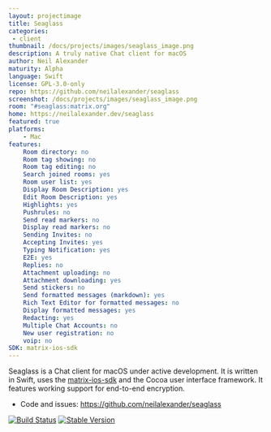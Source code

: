 ```yaml
---
layout: projectimage
title: Seaglass
categories:
 - client
thumbnail: /docs/projects/images/seaglass_image.png
description: A truly native Chat client for macOS
author: Neil Alexander
maturity: Alpha
language: Swift
license: GPL-3.0-only
repo: https://github.com/neilalexander/seaglass
screenshot: /docs/projects/images/seaglass_image.png
room: "#seaglass:matrix.org"
home: https://neilalexander.dev/seaglass
featured: true
platforms:
    - Mac
features:
    Room directory: no
    Room tag showing: no
    Room tag editing: no
    Search joined rooms: yes
    Room user list: yes
    Display Room Description: yes
    Edit Room Description: yes
    Highlights: yes
    Pushrules: no
    Send read markers: no
    Display read markers: no
    Sending Invites: no
    Accepting Invites: yes
    Typing Notification: yes
    E2E: yes
    Replies: no
    Attachment uploading: no
    Attachment downloading: yes
    Send stickers: no
    Send formatted messages (markdown): yes
    Rich Text Editor for formatted messages: no
    Display formatted messages: yes
    Redacting: yes
    Multiple Chat Accounts: no
    New user registration: no
    voip: no
SDK: matrix-ios-sdk
---
```


Seaglass is a Chat client for macOS under active development. It is written in Swift, uses the [matrix-ios-sdk](https://github.com/matrix-org/matrix-ios-sdk) and the Cocoa user interface framework. It features working support for end-to-end encryption.

- Code and issues: https://github.com/neilalexander/seaglass

[![Build Status](https://travis-ci.org/neilalexander/seaglass.svg?branch=master)](https://travis-ci.org/neilalexander/seaglass)
[![Stable Version](https://img.shields.io/badge/download-stable-green.svg)](https://github.com/neilalexander/seaglass/releases/latest)

